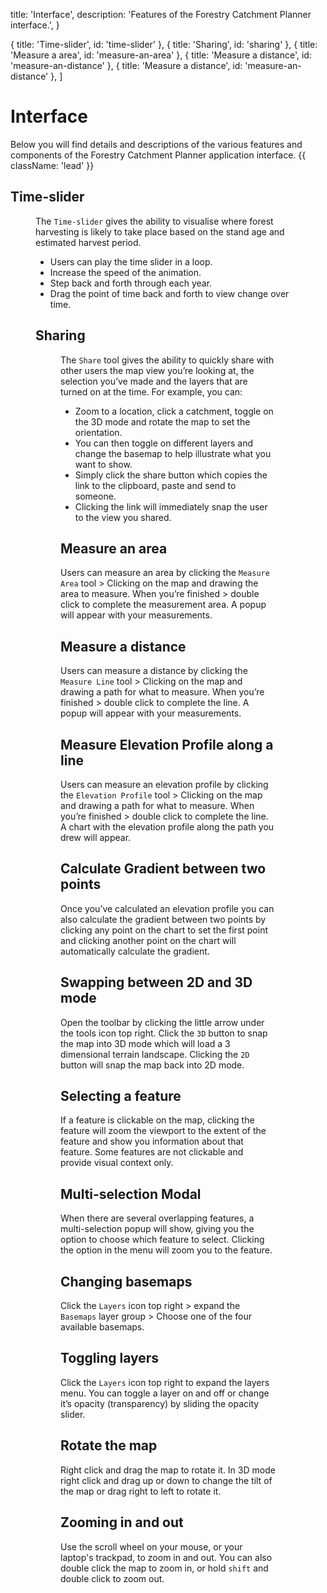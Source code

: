 
  title: 'Interface',
  description:
    'Features of the Forestry Catchment Planner interface.',
}

  { title: 'Time-slider', id: 'time-slider' },
  { title: 'Sharing', id: 'sharing' },
  { title: 'Measure a area', id: 'measure-an-area' },
  { title: 'Measure a distance', id: 'measure-an-distance' },
  { title: 'Measure a distance', id: 'measure-an-distance' },
]

# Interface

Below you will find details and descriptions of the various features and components of the Forestry Catchment Planner application interface. {{ className: 'lead' }}

## Time-slider

<Figure src={timeSliderLight} srcDark={timeSliderDark} alt="Time-slider." />

The `Time-slider` gives the ability to visualise where forest harvesting is likely to take place based on the stand age and estimated harvest period.

- Users can play the time slider in a loop.
- Increase the speed of the animation.
- Step back and forth through each year.
- Drag the point of time back and forth to view change over time.

## Sharing

<Figure src={shareLight} srcDark={shareDark} alt="Share current map via link." />

The `Share` tool gives the ability to quickly share with other users the map view you’re looking at, the selection you’ve made and the layers that are turned on at the time. For example, you can:

- Zoom to a location, click a catchment, toggle on the 3D mode and rotate the map to set the orientation.
- You can then toggle on different layers and change the basemap to help illustrate what you want to show.
- Simply click the share button which copies the link to the clipboard, paste and send to someone.
- Clicking the link will immediately snap the user to the view you shared.

## Measure an area

Users can measure an area by clicking the `Measure Area` tool > Clicking on the map and drawing the area to measure. When you’re finished > double click to complete the measurement area. A popup will appear with your measurements.

## Measure a distance

Users can measure a distance by clicking the `Measure Line` tool > Clicking on the map and drawing a path for what to measure. When you’re finished > double click to complete the line. A popup will appear with your measurements.

## Measure Elevation Profile along a line

Users can measure an elevation profile by clicking the `Elevation Profile` tool > Clicking on the map and drawing a path for what to measure. When you’re finished > double click to complete the line. A chart with the elevation profile along the path you drew will appear.

## Calculate Gradient between two points

Once you’ve calculated an elevation profile you can also calculate the gradient between two points by clicking any point on the chart to set the first point and clicking another point on the chart will automatically calculate the gradient. 

## Swapping between 2D and 3D mode

Open the toolbar by clicking the little arrow under the tools icon top right. Click the `3D` button to snap the map into 3D mode which will load a 3 dimensional terrain landscape. Clicking the `2D` button will snap the map back into 2D mode. 

## Selecting a feature

If a feature is clickable on the map, clicking the feature will zoom the viewport to the extent of the feature and show you information about that feature. Some features are not clickable and provide visual context only. 

## Multi-selection Modal

When there are several overlapping features, a multi-selection popup will show, giving you the option to choose which feature to select. Clicking the option in the menu will zoom you to the feature.

## Changing basemaps

Click the `Layers` icon top right > expand the `Basemaps` layer group > Choose one of the four available basemaps.

## Toggling layers

Click the `Layers` icon top right to expand the layers menu. You can toggle a layer on and off or change it’s opacity (transparency) by sliding the opacity slider.

## Rotate the map

Right click and drag the map to rotate it. In 3D mode right click and drag up or down to change the tilt of the map or drag right to left to rotate it. 

## Zooming in and out

Use the scroll wheel on your mouse, or your laptop's trackpad, to zoom in and out. You can also double click the map to zoom in, or hold `shift` and double click to zoom out.

